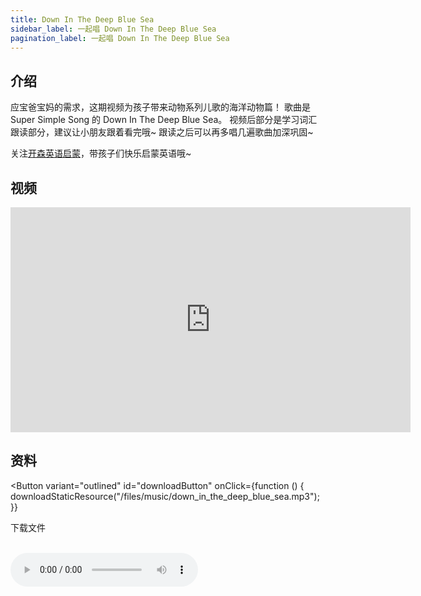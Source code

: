 ```yaml
---
title: Down In The Deep Blue Sea
sidebar_label: 一起唱 Down In The Deep Blue Sea
pagination_label: 一起唱 Down In The Deep Blue Sea
---
```




## 介绍

应宝爸宝妈的需求，这期视频为孩子带来动物系列儿歌的海洋动物篇！
歌曲是 Super Simple Song 的 Down In The Deep Blue Sea。
视频后部分是学习词汇跟读部分，建议让小朋友跟着看完哦~
跟读之后可以再多唱几遍歌曲加深巩固~

关注[开森英语启蒙](https://space.bilibili.com/20797715)，带孩子们快乐启蒙英语哦~

## 视频

<iframe
  src="https://player.bilibili.com/player.html?bvid=BV1Aj411d7Z6&cid=1&page=1"
  scrolling="no"
  border="0"
  frameborder="no"
  framespacing="0"
  allowfullscreen="true"
  width="640"
  height="360"
></iframe>

## 资料

<Button
  variant="outlined"
  id="downloadButton"
  onClick={function () {
    downloadStaticResource("/files/music/down_in_the_deep_blue_sea.mp3");
  }}
>
  下载文件
</Button>
<br />
<br />

<audio src="/files/music/down_in_the_deep_blue_sea.mp3" controls>
  浏览器暂不支持播放音频，请更换浏览器或打开浏览器播放器音频权限
</audio>